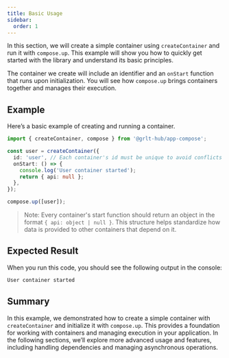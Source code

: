 ```yaml
---
title: Basic Usage
sidebar:
  order: 1
---
```


In this section, we will create a simple container using `createContainer` and run it with `compose.up`. This example will show you how to quickly get started with the library and understand its basic principles.

The container we create will include an identifier and an `onStart` function that runs upon initialization. You will see how `compose.up` brings containers together and manages their execution.

## Example

Here’s a basic example of creating and running a container.

```ts
import { createContainer, compose } from '@grlt-hub/app-compose';

const user = createContainer({
  id: 'user', // Each container's id must be unique to avoid conflicts
  onStart: () => {
    console.log('User container started');
    return { api: null };
  },
});

compose.up([user]);
```

> Note: Every container's start function should return an object in the format `{ api: object | null }`. This structure helps standardize how data is provided to other containers that depend on it.

## Expected Result

When you run this code, you should see the following output in the console:

```sh
User container started
```

## Summary

In this example, we demonstrated how to create a simple container with `createContainer` and initialize it with `compose.up`. This provides a foundation for working with containers and managing execution in your application. In the following sections, we’ll explore more advanced usage and features, including handling dependencies and managing asynchronous operations.

